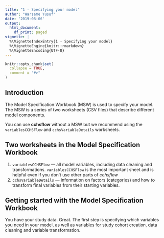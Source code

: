 ```yaml
---
title: "1 - Specifying your model"
author: "Warsame Yusuf"
date: '2019-08-06'
output:
  html_document:
    df_print: paged
vignette: |
  %\VignetteIndexEntry{1 - Specifying your model}     
  %\VignetteEngine{knitr::rmarkdown} 
  %\VignetteEncoding{UTF-8}
---
```


```r
knitr::opts_chunk$set(
  collapse = TRUE,
  comment = "#>"
)
```

## Introduction

The Model Specification Workbook (MSW) is used to specify your model. The MSW is 
a series of two worksheets (CSV files) that describe different model components. 

You can use __cchsflow__ without a MSW but we recommend using the 
`variablesCCHSFlow` and `cchsVariableDetails` worksheets. 

## Two worksheets in the Model Specification Workbook
1) `variablesCCHSFlow` --- all model variables, including data cleaning and transformations. `variablesCCHSFlow` is the most important sheet and is helpful even if you don't use other parts of _cchsflow_ 
2) `cchsVariableDetails` --- information on factors (categories) and how to transform final variables from their starting variables. 

## Getting started with the Model Specification Workbook
You have your study data. Great. The first step is specifying which variables you need in your model, as well as variables for study cohort creation, data cleaning and variable transformation.


